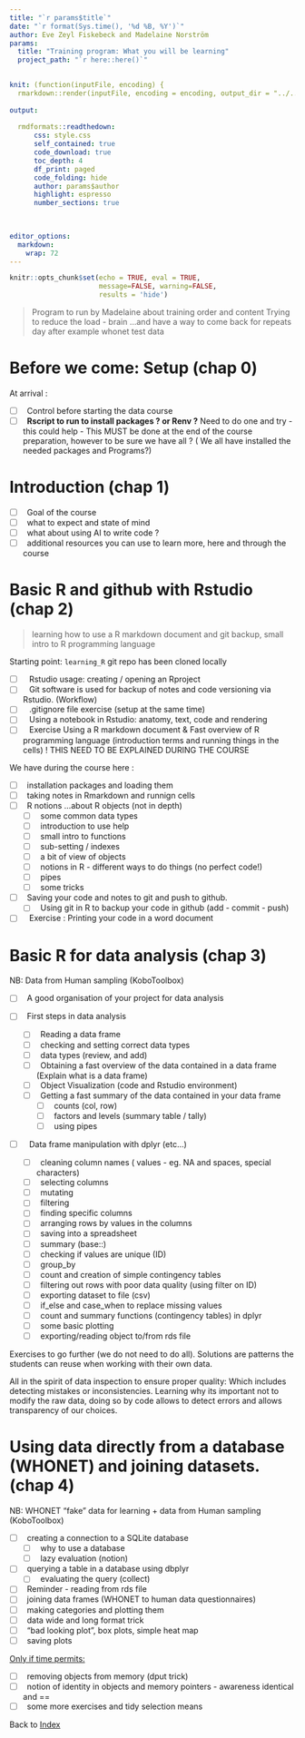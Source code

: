 ---
title: "`r params$title`"
date: "`r format(Sys.time(), '%d %B, %Y')`"
author: Eve Zeyl Fiskebeck and Madelaine Norström
params:
  title: "Training program: What you will be learning" 
  project_path: "`r here::here()`"

  
knit: (function(inputFile, encoding) {
  rmarkdown::render(inputFile, encoding = encoding, output_dir = "../../docs") })
  
output: 
  
  rmdformats::readthedown:
      css: style.css
      self_contained: true
      code_download: true
      toc_depth: 4
      df_print: paged
      code_folding: hide
      author: params$author
      highlight: espresso
      number_sections: true
      

  
editor_options: 
  markdown: 
    wrap: 72
---

```{r setup, include=FALSE}
knitr::opts_chunk$set(echo = TRUE, eval = TRUE, 
                      message=FALSE, warning=FALSE,
                      results = 'hide')
```

> Program to run by Madelaine about training order and content Trying to
> reduce the load - brain ...and have a way to come back for repeats day
> after example whonet test data

# Before we come: Setup (chap 0)

At arrival :

-   [ ]  Control before starting the data course
-   [ ]  **Rscript to run to install packages ? or Renv ?** Need to do one and try - this could help - This MUST be done at the end of the course preparation, however to be sure we have all ? ( We all have installed the needed packages and Programs?)


# Introduction (chap 1)

-   [ ]  Goal of the course
-   [ ]  what to expect and state of mind
-   [ ]  what about using AI to write code ?
-   [ ]  additional resources you can use to learn more, here and
    through the course

# Basic R and github with Rstudio (chap 2)
 
 > learning how to use a R markdown document and git backup, small intro to R programming language

Starting point: `learning_R` git repo has been cloned locally

-   [ ]   Rstudio usage: creating / opening an Rproject
-   [ ]   Git software is used for backup of notes and code versioning via Rstudio. (Workflow)
-   [ ]   .gitignore file exercise (setup at the same time)
-   [ ]   Using a notebook in Rstudio: anatomy, text, code and rendering
-   [ ]   Exercise Using a R markdown document & Fast overview of R programming language (introduction terms and running things in the cells) ! THIS NEED TO BE EXPLAINED DURING THE COURSE 

We have during the course here : 

-   [ ]  installation packages and loading them
-   [ ]  taking notes in Rmarkdown and runnign cells
-   [ ]  R notions ...about R objects (not in depth)
    -   [ ]  some common data types
    -   [ ]  introduction to use help
    -   [ ]  small intro to functions
    -   [ ]  sub-setting / indexes
    -   [ ]  a bit of view of objects
    -   [ ]  notions in R - different ways to do things (no perfect code!)
    -   [ ]  pipes 
    -   [ ]  some tricks 
-   [ ]  Saving your code and notes to git and push to github.
    -   [ ]  Using git in R to backup your code in github (add - commit - push)
  
-   [ ]   Exercise : Printing your code in a word document


# Basic R for data analysis (chap 3)

NB: Data from Human sampling (KoboToolbox)

-   [ ]  A good organisation of your project for data analysis

-   [ ]  First steps in data analysis
    -   [ ]  Reading a data frame
    -   [ ]  checking and setting correct data types
    -   [ ]  data types (review, and add)
    -   [ ]  Obtaining a fast overview of the data contained in a data frame (Explain what is a data frame)
    -   [ ]  Object Visualization (code and Rstudio environment)
    -   [ ]  Getting a fast summary of the data contained in your data frame
        -   [ ]  counts (col, row)
        -   [ ]  factors and levels (summary table / tally)
        -   [ ]  using pipes

-   [ ]   Data frame manipulation with dplyr (etc...)
    -   [ ]  cleaning column names ( values - eg. NA and spaces, special characters)
    -   [ ]  selecting columns
    -   [ ]  mutating
    -   [ ]  filtering
    -   [ ]  finding specific columns
    -   [ ]  arranging rows by values in the columns  
    -   [ ]  saving into a spreadsheet 
    -   [ ]  summary (base::)
    -   [ ]  checking if values are unique (ID)
    -   [ ]  group_by
    -   [ ]  count and creation of simple contingency tables
    -   [ ]  filtering out rows with poor data quality (using filter on ID) 
    -   [ ]  exporting dataset to file (csv)
    -   [ ]  if_else and case_when to replace missing values
    -   [ ]  count and summary functions (contingency tables) in dplyr
    -   [ ]  some basic plotting
    -   [ ]  exporting/reading object to/from rds file

Exercises to go further (we do not need to do all). 
Solutions are patterns the students can reuse when working with their own data.   
    
All in the spirit of data inspection to ensure proper quality: Which includes 
detecting mistakes or inconsistencies. 
Learning why its important not to modify the 
raw data, doing so by code allows to detect errors and allows transparency
of our choices. 
    

# Using data directly from a database (WHONET) and joining datasets. (chap 4)


NB: WHONET "fake" data for learning + data from Human sampling (KoboToolbox)

-   [ ]  creating a connection to a SQLite database
    -   [ ]  why to use a database
    -   [ ]  lazy evaluation (notion)
    
-   [ ]  querying a table in a database using dbplyr
    -   [ ]  evaluating the query (collect) 

-   [ ]  Reminder - reading from rds file    
-   [ ]  joining data frames (WHONET to human data questionnaires)
-   [ ]  making categories and plotting them 
-   [ ]  data wide and long format trick
-   [ ]  "bad looking plot", box plots, simple heat map
-   [ ]  saving plots 

<u>Only if time permits:</u>

-   [ ]  removing objects from memory (dput trick)
-   [ ]  notion of identity in objects and memory pointers - awareness identical and == 
 -   [ ]  some more exercises and tidy selection means
  


<!-- I  think it will be actually more than enough material 

## Eventually

-   pulling from github - recovery of what has been done and
    collaboration
-   github and Zenodo - can show them article
-   writing functions using dplyr / tidyverse ... oops

? - decimals ... warning ! not done -\> do that during transformation -
--> 

Back to [Index](index.html)